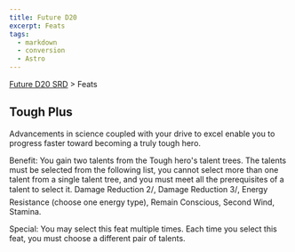 ```yaml
---
title: Future D20
excerpt: Feats
tags:
  - markdown
  - conversion
  - Astro
---
```






[Future D20 SRD]( / ) > Feats




## Tough Plus


Advancements in science coupled with your drive to excel enable you to progress faster toward becoming a truly tough hero.


Benefit: You gain two talents from the Tough hero's talent trees. The talents must be selected from the following list, you cannot select more than one talent from a single talent tree, and you must meet all the prerequisites of a talent to select it. Damage Reduction 2/, Damage Reduction 3/, Energy Resistance (choose one energy type), Remain Conscious, Second Wind, Stamina.


Special: You may select this feat multiple times. Each time you select this feat, you must choose a different pair of talents.



